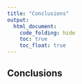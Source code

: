 ```yaml
---
title: "Conclusions"
output: 
  html_document:
    code_folding: hide
    toc: true
    toc_float: true
---
```


## Conclusions